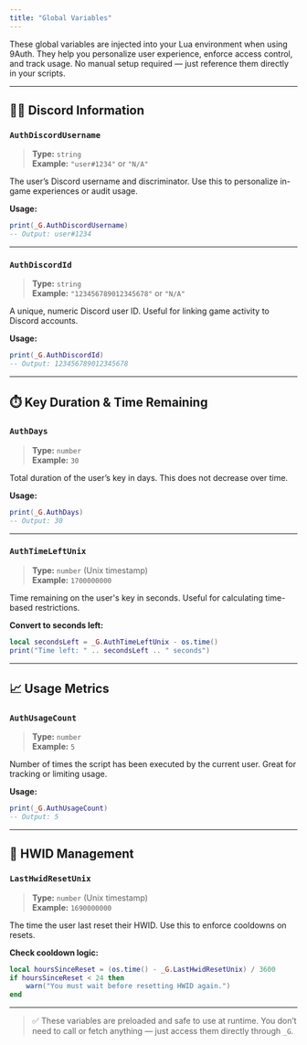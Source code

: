 ```yaml
---
title: "Global Variables"
---
```



These global variables are injected into your Lua environment when using 9Auth. They help you personalize user experience, enforce access control, and track usage. No manual setup required — just reference them directly in your scripts.

---

## 🧑‍💻 Discord Information

### `AuthDiscordUsername`

> **Type:** `string`\
> **Example:** `"user#1234"` or `"N/A"`

The user’s Discord username and discriminator. Use this to personalize in-game experiences or audit usage.

**Usage:**

```lua
print(_G.AuthDiscordUsername)
-- Output: user#1234
```

---

### `AuthDiscordId`

> **Type:** `string`\
> **Example:** `"123456789012345678"` or `"N/A"`

A unique, numeric Discord user ID. Useful for linking game activity to Discord accounts.

**Usage:**

```lua
print(_G.AuthDiscordId)
-- Output: 123456789012345678
```

---

## ⏱️ Key Duration & Time Remaining

### `AuthDays`

> **Type:** `number`\
> **Example:** `30`

Total duration of the user’s key in days. This does not decrease over time.

**Usage:**

```lua
print(_G.AuthDays)
-- Output: 30
```

---

### `AuthTimeLeftUnix`

> **Type:** `number` (Unix timestamp)\
> **Example:** `1700000000`

Time remaining on the user's key in seconds. Useful for calculating time-based restrictions.

**Convert to seconds left:**

```lua
local secondsLeft = _G.AuthTimeLeftUnix - os.time()
print("Time left: " .. secondsLeft .. " seconds")
```

---

## 📈 Usage Metrics

### `AuthUsageCount`

> **Type:** `number`\
> **Example:** `5`

Number of times the script has been executed by the current user. Great for tracking or limiting usage.

**Usage:**

```lua
print(_G.AuthUsageCount)
-- Output: 5
```

---

## 🔁 HWID Management

### `LastHwidResetUnix`

> **Type:** `number` (Unix timestamp)\
> **Example:** `1690000000`

The time the user last reset their HWID. Use this to enforce cooldowns on resets.

**Check cooldown logic:**

```lua
local hoursSinceReset = (os.time() - _G.LastHwidResetUnix) / 3600
if hoursSinceReset < 24 then
    warn("You must wait before resetting HWID again.")
end
```

---

> ✅ These variables are preloaded and safe to use at runtime. You don’t need to call or fetch anything — just access them directly through `_G`.